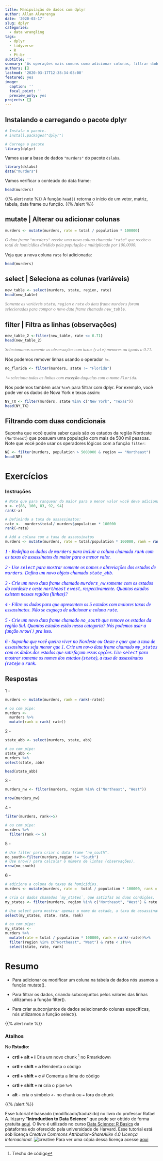 ```yaml
---
title: Manipulação de dados com dplyr
author: Allan Alvarenga
date: '2020-03-17'
slug: dplyr
categories:
  - data wrangling
tags:
  - dplyr
  - tidyverse
  - R
  - Pt-br
subtitle: ''
summary: 'As operações mais comuns como adicionar colunas, filtrar dados ou criar um subconjunto de dados a partir de um conjunto maior podem ser realizadas através das funções *mutate*, *filter* e *select* respectivamente. Estãs estão contidas no pacote **dplyr**, que faz parte da coleção de pacotes **tidyverse**.'
authors: []
lastmod: '2020-03-17T12:38:34-03:00'
featured: yes
image:
  caption: ''
  focal_point: ''
  preview_only: yes
projects: []
---
```



## Instalando e carregando o pacote dplyr

```r
# Instala o pacote.
# install.packages("dplyr")

# Carrega o pacote
library(dplyr)
```

Vamos usar a base de dados `"murders"` do pacote `dslabs`.

```r

library(dslabs)
data("murders") 

```

Vamos verificar o conteúdo do data frame:

```r
head(murders) 
```

{{% alert note %}}
A função `head()` retorna o início de um vetor, matriz, tabela, data frame ou função.
{{% /alert %}}

## **mutate** | Alterar ou adicionar colunas

```r
murders <- mutate(murders, rate = total / population * 100000)
```

<p style="font-family: times, serif; font-size:11pt; font-style:italic; color: grey"> O data frame `"murders"` recebe uma nova coluna chamada `"rate"` que recebe o total de homicídios dividido pela população e multiplicado por 100,0000. </p>

Veja que a nova coluna `rate` foi adicionada:

```r
head(murders) 
```

## **select** | Seleciona as colunas (variáveis)

```r
new_table <- select(murders, state, region, rate)
head(new_table)
```

<p style="font-family: times, serif; font-size:11pt; font-style:italic; color: grey"> Somente as variáveis `state`, `region` e `rate` do data frame `murders` foram selecionadas para compor o novo data frame chamado `new_table`. </p>

## **filter** | Filtra as linhas (observações)

```r
new_table_2 <-filter(new_table, rate <= 0.71)
head(new_table_2)
```

<p style="font-family: times, serif; font-size:11pt; font-style:italic; color: grey"> Selecionamos somente as observações com taxas (`rate`) menores ou iguais a 0.71. </p>

Nós podemos remover linhas usando o operador `!=`.
```r
no_florida <- filter(murders, state != "Florida")
```
<p style="font-family: times, serif; font-size:11pt; font-style:italic; color: grey"> `!=` seleciona todas as linhas com **exceção** daquelas com o nome `Florida`. </p>

Nós podemos também usar `%in%` para filtrar com dplyr. Por exemplo, você pode ver os dados de Nova York e texas assim:

```r
NY_TX <- filter(murders, state %in% c("New York", "Texas"))
head(NY_TX)
```

## Filtrando com duas condicionais

Suponha que você queira saber quais são os estados da região Nordeste (`Northeast`) que possuem uma população com mais de 500 mil pessoas. Note que você pode usar os operadores lógicos com a função `filter`:

```r
NE <- filter(murders, population > 5000000 & region == "Northeast")
head(NE)
```

# Exercícios

### Instruções

```r
# Note que para ranquear do maior para o menor valor você deve adicionar o sinal negativo.
x <- c(88, 100, 83, 92, 94)
rank(-x)
```

```r
# Definindo a taxa de assassinatos:
rate <-  murders$total/ murders$population * 100000
rank(-rate)
```

```r
# Add a coluna com a taxa de assassinatos
murders <- mutate(murders, rate = total/population * 100000, rank = rank(-rate))

```

<p style="font-family: times, serif; font-size:12pt; font-style:italic; color: blue"> 1 - Redefina os dados de `murders` para incluir a coluna chamada `rank` com as taxas de assassinatos do maior para o menor valor. </p>

<p style="font-family: times, serif; font-size:12pt; font-style:italic; color: blue"> 2 - Use `select` para mostrar somente os nomes e abreviações dos estados de `murders`. Defina um novo objeto chamado `state_abb`. </p>

<p style="font-family: times, serif; font-size:12pt; font-style:italic; color: blue"> 3 - Crie um novo data frame chamado `murders_nw` somente com os estados do nordeste e oeste `northeast` e `west`, respectivamente. Quantos estados existem nessas regiões (linhas)? </p>

<p style="font-family: times, serif; font-size:12pt; font-style:italic; color: blue"> 4 - Filtre os dados para que apresentem os 5 estados com maiores taxas de assassinatos. Não se esqueça de adicionar a coluna `rate`. </p>

<p style="font-family: times, serif; font-size:12pt; font-style:italic; color: blue"> 5 - Crie um novo data frame chamado `no_south` que remove os estados da região Sul.  Quantos estados estão nessa categoria? Nós podemos usar a função `nrow()` pra isso.</p>

<p style="font-family: times, serif; font-size:12pt; font-style:italic; color: blue"> 6 - Suponha que você queira viver no Nordeste ou Oeste e quer que a taxa de assassinatos seja menor que 1. Crie um novo data frame chamado `my_states` com os dados dos estados que satisfaçam essas opções. Use `select` para mostrar somente os nomes dos estados (`state`), a taxa de assassinatos (`rate`)e o `rank`.</p>

## Respostas

1 -
```r
murders <- mutate(murders, rank = rank(-rate))

# ou com pipe:
murders <-
  murders %>%
  mutate(rank = rank(-rate))
```

2 -
```r
state_abb <- select(murders, state, abb)

# ou com pipe:
state_abb <-
murders %>%
select(state, abb) 

head(state_abb)
```

3 - 
```r
murders_nw <- filter(murders, region %in% c("Northeast", "West"))

nrow(murders_nw)
```
4 -
```r
filter(murders, rank<=5)

# ou com pipe:
murders %>%
  filter(rank <= 5)
```
5 -
```r
# Use filter para criar o data frame "no_south".
no_south<-filter(murders,region != "South")
# Use nrow() para calcular o número de linhas (observações).
nrow(no_south)
```
6 -
```r
# adiciona a coluna de taxas de homicídios.
murders <- mutate(murders, rate =  total / population * 100000, rank = rank(-rate))

# cria os dados chamados `my_states`, que satizfaz as duas condições.
my_states <- filter(murders, region %in% c("Northeast", "West") & rate < 1)

# Use select para mostrar apenas o nome do estado, a taxa de assassinatos e o rank.
select(my_states, state, rate, rank)

# ou com pipe:
my_states <-
murders %>%
  mutate(rate = total / population * 100000, rank = rank(-rate))%>%
  filter(region %in% c("Northeast", "West") & rate < 1)%>%
  select(state, rate, rank)
```


# Resumo

* Para adicionar ou modificar um coluna na tabela de dados nós usamos a função mutate().

* Para filtrar os dados, criando subconjuntos pelos valores das linhas utilizamos a função filter().

* Para criar subconjuntos de dados selecionando colunas específicas, nós utilizamos a função select().

{{% alert note %}}

### Atalhos
No **Rstudio:**

* **crtl + alt + i** Cria um novo chunk [^1] no Rmarkdown

* **crtl + shift + a** Reindenta o código

* **crtl + shift + c** # Comenta a linha do código

* **crtl + shift + m** cria o pipe `%>%` 

* **alt -** cria o símbolo `<-` no chunk ou `=` fora do chunk

[^1]: Trecho de código

{{% /alert %}}

Esse tutorial é baseado (modificado/traduzido) no livro do professor Rafael A. Irizarry "**Introduction to Data Science**" que pode ser obtido de forma gratuita [aqui](https://leanpub.com/datasciencebook).
O livro é utilizado no curso [Data Science: R Basics](https://courses.edx.org/courses/course-v1:HarvardX+PH125.1x+1T2020/course/) da plataforma edx oferecido pela universidade de Harvard.
Esse tutorial está sob licença *Creative Commons Attribution-ShareAlike 4.0 Licença internacional.*
![creative](creative.png) Para ver uma cópia dessa licença acesse [aqui](https://creativecommons.org/licenses/by-nc-sa/4.0/deed.pt_BR)
